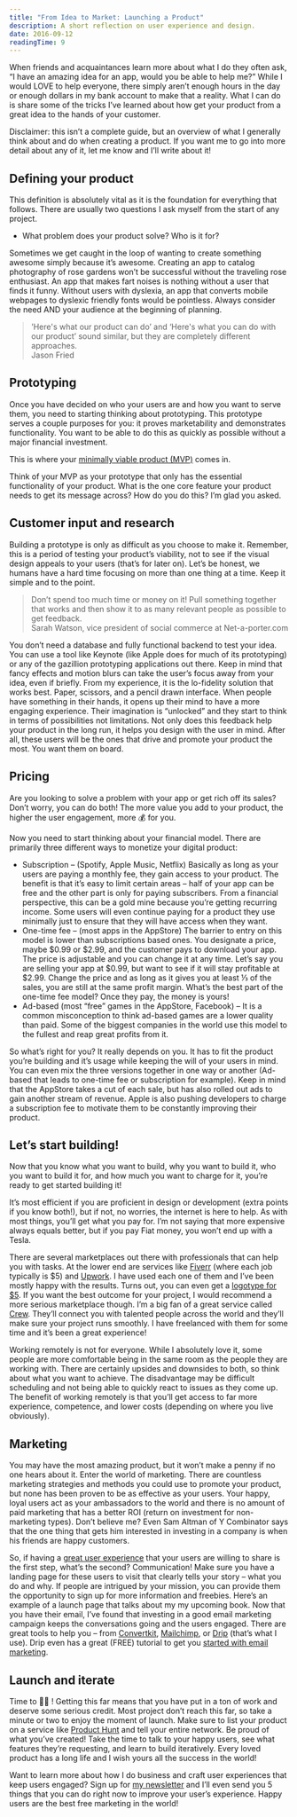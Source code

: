 ```yaml
---
title: "From Idea to Market: Launching a Product"
description: A short reflection on user experience and design.
date: 2016-09-12
readingTime: 9
---
```


When friends and acquaintances learn more about what I do they often ask, “I have an amazing idea for an app, would you be able to help me?” While I would LOVE to help everyone, there simply aren’t enough hours in the day or enough dollars in my bank account to make that a reality. What I can do is share some of the tricks I’ve learned about how get your product from a great idea to the hands of your customer.

Disclaimer: this isn’t a complete guide, but an overview of what I generally think about and do when creating a product. If you want me to go into more detail about any of it, let me know and I’ll write about it!

## Defining your product

This definition is absolutely vital as it is the foundation for everything that follows. There are usually two questions I ask myself from the start of any project.

- What problem does your product solve? Who is it for?

Sometimes we get caught in the loop of wanting to create something awesome simply because it’s awesome. Creating an app to catalog photography of rose gardens won’t be successful without the traveling rose enthusiast. An app that makes fart noises is nothing without a user that finds it funny. Without users with dyslexia, an app that converts mobile webpages to dyslexic friendly fonts would be pointless. Always consider the need AND your audience at the beginning of planning.

>’Here's what our product can do’ and ‘Here's what you can do with our product’ sound similar, but they are completely different approaches.<br />Jason Fried


## Prototyping

Once you have decided on who your users are and how you want to serve them, you need to starting thinking about prototyping. This prototype serves a couple purposes for you: it proves marketability and demonstrates functionality. You want to be able to do this as quickly as possible without a major financial investment.

This is where your <a href="/mvp-is-your-product-really-minimum-and-viable/" target="_blank">minimally viable product (MVP)</a> comes in.

Think of your MVP as your prototype that only has the essential functionality of your product. What is the one core feature your product needs to get its message across? How do you do this? I’m glad you asked.

## Customer input and research

Building a prototype is only as difficult as you choose to make it. Remember, this is a period of testing your product’s viability, not to see if the visual design appeals to your users (that’s for later on). Let’s be honest, we humans have a hard time focusing on more than one thing at a time. Keep it simple and to the point.

> Don’t spend too much time or money on it! Pull something together that works and then show it to as many relevant people as possible to get feedback.
<br />Sarah Watson, vice president of social commerce at Net-a-porter.com

You don’t need a database and fully functional backend to test your idea. You can use a tool like Keynote (like Apple does for much of its prototyping) or any of the gazillion prototyping applications out there. Keep in mind that fancy effects and motion blurs can take the user’s focus away from your idea, even if briefly. From my experience, it is the lo-fidelity solution that works best. Paper, scissors, and a pencil drawn interface. When people have something in their hands, it opens up their mind to have a more engaging experience. Their imagination is “unlocked” and they start to think in terms of possibilities not limitations. Not only does this feedback help your product in the long run, it helps you design with the user in mind. After all, these users will be the ones that drive and promote your product the most. You want them on board.

## Pricing

Are you looking to solve a problem with your app or get rich off its sales? Don’t worry, you can do both! The more value you add to your product, the higher the user engagement, more 💰 for you.

Now you need to start thinking about your financial model. There are primarily three different ways to monetize your digital product:

  - Subscription &#8211; (Spotify, Apple Music, Netflix) Basically as long as your users are paying a monthly fee, they gain access to your product. The benefit is that it’s easy to limit certain areas &#8211; half of your app can be free and the other part is only for paying subscribers. From a financial perspective, this can be a gold mine because you’re getting recurring income. Some users will even continue paying for a product they use minimally just to ensure that they will have access when they want.
  - One-time fee &#8211; (most apps in the AppStore) The barrier to entry on this model is lower than subscriptions based ones. You designate a price, maybe $0.99 or $2.99, and the customer pays to download your app. The price is adjustable and you can change it at any time. Let’s say you are selling your app at $0.99, but want to see if it will stay profitable at $2.99. Change the price and as long as it gives you at least ⅓ of the sales, you are still at the same profit margin. What’s the best part of the one-time fee model? Once they pay, the money is yours!
  - Ad-based (most “free” games in the AppStore, Facebook) &#8211; It is a common misconception to think ad-based games are a lower quality than paid. Some of the biggest companies in the world use this model to the fullest and reap great profits from it.

So what’s right for you? It really depends on you. It has to fit the product you’re building and it’s usage while keeping the will of your users in mind. You can even mix the three versions together in one way or another (Ad-based that leads to one-time fee or subscription for example). Keep in mind that the AppStore takes a cut of each sale, but has also rolled out ads to gain another stream of revenue. Apple is also pushing developers to charge a subscription fee to motivate them to be constantly improving their product.

## Let’s start building!

Now that you know what you want to build, why you want to build it, who you want to build it for, and how much you want to charge for it, you’re ready to get started building it!

It’s most efficient if you are proficient in design or development (extra points if you know both!), but if not, no worries, the internet is here to help. As with most things, you’ll get what you pay for. I’m not saying that more expensive always equals better, but if you pay Fiat money, you won’t end up with a Tesla.

There are several marketplaces out there with professionals that can help you with tasks. At the lower end are services like <a href="https://fiverr.com" target="_blank">Fiverr</a> (where each job typically is $5) and <a href="https://upwork.com" target="_blank">Upwork</a>. I have used each one of them and I’ve been mostly happy with the results. Turns out, you can even get a <a href="http://blog.folyo.me/the-5-dollar-logo/" target="_blank" class="broken_link">logotype for $5</a>. If you want the best outcome for your project, I would recommend a more serious marketplace though. I’m a big fan of a great service called <a href="https://crew.co/antonsten" target="_blank">Crew</a>. They’ll connect you with talented people across the world and they’ll make sure your project runs smoothly. I have freelanced with them for some time and it’s been a great experience!

Working remotely is not for everyone. While I absolutely love it, some people are more comfortable being in the same room as the people they are working with. There are certainly upsides and downsides to both, so think about what you want to achieve. The disadvantage may be difficult scheduling and not being able to quickly react to issues as they come up. The benefit of working remotely is that you’ll get access to far more experience, competence, and lower costs (depending on where you live obviously).

## Marketing

You may have the most amazing product, but it won’t make a penny if no one hears about it. Enter the world of marketing. There are countless marketing strategies and methods you could use to promote your product, but none has been proven to be as effective as your users. Your happy, loyal users act as your ambassadors to the world and there is no amount of paid marketing that has a better ROI (return on investment for non-marketing types). Don’t believe me? Even Sam Altman of Y Combinator says that the one thing that gets him interested in investing in a company is when his friends are happy customers.

So, if having a <a href="/ux-design" target="_blank">great user experience</a> that your users are willing to share is the first step, what’s the second? Communication! Make sure you have a landing page for these users to visit that clearly tells your story &#8211; what you do and why. If people are intrigued by your mission, you can provide them the opportunity to sign up for more information and freebies. Here’s an example of a launch page that talks about my my upcoming book. Now that you have their email, I’ve found that investing in a good email marketing campaign keeps the conversations going and the users engaged. There are great tools to help you &#8211; from <a href="http://mbsy.co/convertkit/antonsten" target="_blank">Convertkit</a>, <a href="https://mailchimp.com/" target="_blank">Mailchimp</a>, or <a href="http://mbsy.co/fMDHF" target="_blank">Drip</a> (that’s what I use). Drip even has a great (FREE) tutorial to get you <a href="https://www.getdrip.com/university/getting-started-course" target="_blank">started with email marketing</a>.

## Launch and iterate

Time to 🍾🎉 ! Getting this far means that you have put in a ton of work and deserve some serious credit. Most project don’t reach this far, so take a minute or two to enjoy the moment of launch. Make sure to list your product on a service like <a href="https://www.producthunt.com/" target="_blank">Product Hunt</a> and tell your entire network. Be proud of what you’ve created! Take the time to talk to your happy users, see what features they’re requesting, and learn to build iteratively. Every loved product has a long life and I wish yours all the success in the world!

Want to learn more about how I do business and craft user experiences that keep users engaged? Sign up for <a href="/newsletter/" target="_blank">my newsletter</a> and I’ll even send you 5 things that you can do right now to improve your user’s experience. Happy users are the best free marketing in the world!